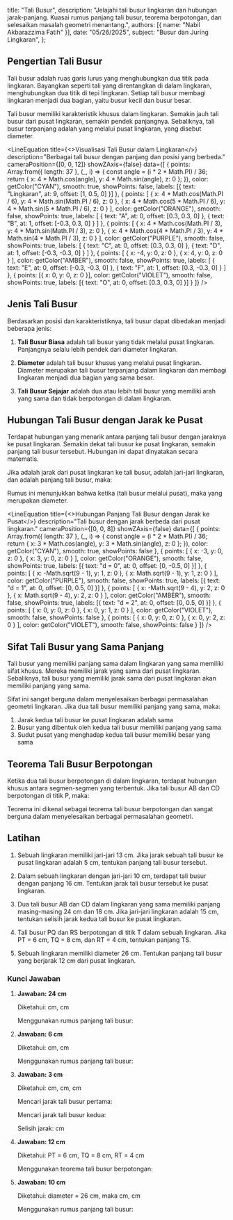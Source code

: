   title: "Tali Busur",
  description: "Jelajahi tali busur lingkaran dan hubungan jarak-panjang. Kuasai rumus panjang tali busur, teorema berpotongan, dan selesaikan masalah geometri menantang.",
  authors: [{ name: "Nabil Akbarazzima Fatih" }],
  date: "05/26/2025",
  subject: "Busur dan Juring Lingkaran",
};


## Pengertian Tali Busur

Tali busur adalah ruas garis lurus yang menghubungkan dua titik pada lingkaran. Bayangkan seperti tali yang direntangkan di dalam lingkaran, menghubungkan dua titik di tepi lingkaran. Setiap tali busur membagi lingkaran menjadi dua bagian, yaitu busur kecil dan busur besar.

Tali busur memiliki karakteristik khusus dalam lingkaran. Semakin jauh tali busur dari pusat lingkaran, semakin pendek panjangnya. Sebaliknya, tali busur terpanjang adalah yang melalui pusat lingkaran, yang disebut diameter.

<LineEquation
  title={<>Visualisasi Tali Busur dalam Lingkaran</>}
  description="Berbagai tali busur dengan panjang dan posisi yang berbeda."
  cameraPosition={[0, 0, 12]}
  showZAxis={false}
  data={[
    {
      points: Array.from({ length: 37 }, (_, i) => {
        const angle = (i * 2 * Math.PI) / 36;
        return {
          x: 4 * Math.cos(angle),
          y: 4 * Math.sin(angle),
          z: 0
        };
      }),
      color: getColor("CYAN"),
      smooth: true,
      showPoints: false,
      labels: [{ text: "Lingkaran", at: 9, offset: [1, 0.5, 0] }]
    },
    {
      points: [
        { x: 4 * Math.cos(Math.PI / 6), y: 4 * Math.sin(Math.PI / 6), z: 0 },
        { x: 4 * Math.cos(5 * Math.PI / 6), y: 4 * Math.sin(5 * Math.PI / 6), z: 0 }
      ],
      color: getColor("ORANGE"),
      smooth: false,
      showPoints: true,
      labels: [
        { text: "A", at: 0, offset: [0.3, 0.3, 0] },
        { text: "B", at: 1, offset: [-0.3, 0.3, 0] }
      ]
    },
    {
      points: [
        { x: 4 * Math.cos(Math.PI / 3), y: 4 * Math.sin(Math.PI / 3), z: 0 },
        { x: 4 * Math.cos(4 * Math.PI / 3), y: 4 * Math.sin(4 * Math.PI / 3), z: 0 }
      ],
      color: getColor("PURPLE"),
      smooth: false,
      showPoints: true,
      labels: [
        { text: "C", at: 0, offset: [0.3, 0.3, 0] },
        { text: "D", at: 1, offset: [-0.3, -0.3, 0] }
      ]
    },
    {
      points: [
        { x: -4, y: 0, z: 0 },
        { x: 4, y: 0, z: 0 }
      ],
      color: getColor("AMBER"),
      smooth: false,
      showPoints: true,
      labels: [
        { text: "E", at: 0, offset: [-0.3, -0.3, 0] },
        { text: "F", at: 1, offset: [0.3, -0.3, 0] }
      ]
    },
    {
      points: [{ x: 0, y: 0, z: 0 }],
      color: getColor("VIOLET"),
      smooth: false,
      showPoints: true,
      labels: [{ text: "O", at: 0, offset: [0.3, 0.3, 0] }]
    }
  ]}
/>

## Jenis Tali Busur

Berdasarkan posisi dan karakteristiknya, tali busur dapat dibedakan menjadi beberapa jenis:

1. **Tali Busur Biasa** adalah tali busur yang tidak melalui pusat lingkaran. Panjangnya selalu lebih pendek dari diameter lingkaran.

2. **Diameter** adalah tali busur khusus yang melalui pusat lingkaran. Diameter merupakan tali busur terpanjang dalam lingkaran dan membagi lingkaran menjadi dua bagian yang sama besar.

3. **Tali Busur Sejajar** adalah dua atau lebih tali busur yang memiliki arah yang sama dan tidak berpotongan di dalam lingkaran.

## Hubungan Tali Busur dengan Jarak ke Pusat

Terdapat hubungan yang menarik antara panjang tali busur dengan jaraknya ke pusat lingkaran. Semakin dekat tali busur ke pusat lingkaran, semakin panjang tali busur tersebut. Hubungan ini dapat dinyatakan secara matematis.

Jika <InlineMath math="d" /> adalah jarak dari pusat lingkaran ke tali busur, <InlineMath math="r" /> adalah jari-jari lingkaran, dan <InlineMath math="l" /> adalah panjang tali busur, maka:

<BlockMath math="l = 2\sqrt{r^2 - d^2}" />

Rumus ini menunjukkan bahwa ketika <InlineMath math="d = 0" /> (tali busur melalui pusat), maka <InlineMath math="l = 2r" /> yang merupakan diameter.

<LineEquation
  title={<>Hubungan Panjang Tali Busur dengan Jarak ke Pusat</>}
  description="Tali busur dengan jarak berbeda dari pusat lingkaran."
  cameraPosition={[0, 0, 8]}
  showZAxis={false}
  data={[
    {
      points: Array.from({ length: 37 }, (_, i) => {
        const angle = (i * 2 * Math.PI) / 36;
        return {
          x: 3 * Math.cos(angle),
          y: 3 * Math.sin(angle),
          z: 0
        };
      }),
      color: getColor("CYAN"),
      smooth: true,
      showPoints: false
    },
    {
      points: [
        { x: -3, y: 0, z: 0 },
        { x: 3, y: 0, z: 0 }
      ],
      color: getColor("ORANGE"),
      smooth: false,
      showPoints: true,
      labels: [{ text: "d = 0", at: 0, offset: [0, -0.5, 0] }]
    },
    {
      points: [
        { x: -Math.sqrt(9 - 1), y: 1, z: 0 },
        { x: Math.sqrt(9 - 1), y: 1, z: 0 }
      ],
      color: getColor("PURPLE"),
      smooth: false,
      showPoints: true,
      labels: [{ text: "d = 1", at: 0, offset: [0, 0.5, 0] }]
    },
    {
      points: [
        { x: -Math.sqrt(9 - 4), y: 2, z: 0 },
        { x: Math.sqrt(9 - 4), y: 2, z: 0 }
      ],
      color: getColor("AMBER"),
      smooth: false,
      showPoints: true,
      labels: [{ text: "d = 2", at: 0, offset: [0, 0.5, 0] }]
    },
    {
      points: [
        { x: 0, y: 0, z: 0 },
        { x: 0, y: 1, z: 0 }
      ],
      color: getColor("VIOLET"),
      smooth: false,
      showPoints: false
    },
    {
      points: [
        { x: 0, y: 0, z: 0 },
        { x: 0, y: 2, z: 0 }
      ],
      color: getColor("VIOLET"),
      smooth: false,
      showPoints: false
    }
  ]}
/>

## Sifat Tali Busur yang Sama Panjang

Tali busur yang memiliki panjang sama dalam lingkaran yang sama memiliki sifat khusus. Mereka memiliki jarak yang sama dari pusat lingkaran. Sebaliknya, tali busur yang memiliki jarak sama dari pusat lingkaran akan memiliki panjang yang sama.

Sifat ini sangat berguna dalam menyelesaikan berbagai permasalahan geometri lingkaran. Jika dua tali busur memiliki panjang yang sama, maka:

1. Jarak kedua tali busur ke pusat lingkaran adalah sama
2. Busur yang dibentuk oleh kedua tali busur memiliki panjang yang sama
3. Sudut pusat yang menghadap kedua tali busur memiliki besar yang sama

## Teorema Tali Busur Berpotongan

Ketika dua tali busur berpotongan di dalam lingkaran, terdapat hubungan khusus antara segmen-segmen yang terbentuk. Jika tali busur AB dan CD berpotongan di titik P, maka:

<BlockMath math="AP \times PB = CP \times PD" />

Teorema ini dikenal sebagai teorema tali busur berpotongan dan sangat berguna dalam menyelesaikan berbagai permasalahan geometri.

## Latihan

1. Sebuah lingkaran memiliki jari-jari 13 cm. Jika jarak sebuah tali busur ke pusat lingkaran adalah 5 cm, tentukan panjang tali busur tersebut.

2. Dalam sebuah lingkaran dengan jari-jari 10 cm, terdapat tali busur dengan panjang 16 cm. Tentukan jarak tali busur tersebut ke pusat lingkaran.

3. Dua tali busur AB dan CD dalam lingkaran yang sama memiliki panjang masing-masing 24 cm dan 18 cm. Jika jari-jari lingkaran adalah 15 cm, tentukan selisih jarak kedua tali busur ke pusat lingkaran.

4. Tali busur PQ dan RS berpotongan di titik T dalam sebuah lingkaran. Jika PT = 6 cm, TQ = 8 cm, dan RT = 4 cm, tentukan panjang TS.

5. Sebuah lingkaran memiliki diameter 26 cm. Tentukan panjang tali busur yang berjarak 12 cm dari pusat lingkaran.

### Kunci Jawaban

1. **Jawaban: 24 cm**

   Diketahui: <InlineMath math="r = 13" /> cm, <InlineMath math="d = 5" /> cm
   
   Menggunakan rumus panjang tali busur:
   
   <div className="flex flex-col gap-4">
   <BlockMath math="l = 2\sqrt{r^2 - d^2}" />
   
   <BlockMath math="l = 2\sqrt{13^2 - 5^2}" />
   
   <BlockMath math="l = 2\sqrt{169 - 25}" />
   
   <BlockMath math="l = 2\sqrt{144} = 2 \times 12 = 24 \text{ cm}" />
   </div>

2. **Jawaban: 6 cm**

   Diketahui: <InlineMath math="r = 10" /> cm, <InlineMath math="l = 16" /> cm
   
   Menggunakan rumus panjang tali busur:
   
   <div className="flex flex-col gap-4">
   <BlockMath math="16 = 2\sqrt{10^2 - d^2}" />
   
   <BlockMath math="8 = \sqrt{100 - d^2}" />
   
   <BlockMath math="64 = 100 - d^2" />
   
   <BlockMath math="d^2 = 100 - 64 = 36" />
   
   <BlockMath math="d = 6 \text{ cm}" />
   </div>

3. **Jawaban: 3 cm**

   Diketahui: <InlineMath math="r = 15" /> cm, <InlineMath math="l_1 = 24" /> cm, <InlineMath math="l_2 = 18" /> cm
   
   Mencari jarak tali busur pertama:
   
   <div className="flex flex-col gap-4">
   <BlockMath math="24 = 2\sqrt{15^2 - d_1^2}" />
   
   <BlockMath math="12 = \sqrt{225 - d_1^2}" />
   
   <BlockMath math="144 = 225 - d_1^2" />
   
   <BlockMath math="d_1^2 = 81, \text{ maka } d_1 = 9 \text{ cm}" />
   </div>
   
   Mencari jarak tali busur kedua:
   
   <div className="flex flex-col gap-4">
   <BlockMath math="18 = 2\sqrt{15^2 - d_2^2}" />
   
   <BlockMath math="9 = \sqrt{225 - d_2^2}" />
   
   <BlockMath math="81 = 225 - d_2^2" />
   
   <BlockMath math="d_2^2 = 144, \text{ maka } d_2 = 12 \text{ cm}" />
   </div>
   
   Selisih jarak: <InlineMath math="d_2 - d_1 = 12 - 9 = 3" /> cm

4. **Jawaban: 12 cm**

   Diketahui: PT = 6 cm, TQ = 8 cm, RT = 4 cm
   
   Menggunakan teorema tali busur berpotongan:
   
   <div className="flex flex-col gap-4">
   <BlockMath math="PT \times TQ = RT \times TS" />
   
   <BlockMath math="6 \times 8 = 4 \times TS" />
   
   <BlockMath math="48 = 4 \times TS" />
   
   <BlockMath math="TS = 12 \text{ cm}" />
   </div>

5. **Jawaban: 10 cm**

   Diketahui: diameter = 26 cm, maka <InlineMath math="r = 13" /> cm, <InlineMath math="d = 12" /> cm
   
   Menggunakan rumus panjang tali busur:
   
   <div className="flex flex-col gap-4">
   <BlockMath math="l = 2\sqrt{r^2 - d^2}" />
   
   <BlockMath math="l = 2\sqrt{13^2 - 12^2}" />
   
   <BlockMath math="l = 2\sqrt{169 - 144}" />
   
   <BlockMath math="l = 2\sqrt{25} = 2 \times 5 = 10 \text{ cm}" />
   </div>